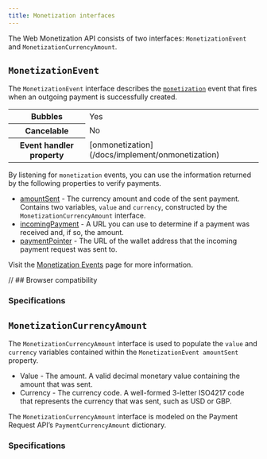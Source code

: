 ```yaml
---
title: Monetization interfaces
---
```



The Web Monetization API consists of two interfaces: `MonetizationEvent` and `MonetizationCurrencyAmount`.

## `MonetizationEvent`

The `MonetizationEvent` interface describes the [`monetization`](/docs/implement/events) event that fires when an outgoing payment is successfully created.  

<table>
  <tr>
    <th>Bubbles</th>
    <td>Yes</td>
  </tr>
  <tr>
    <th>Cancelable</th>
    <td>No</td>
  </tr>
  <tr>
    <th>Event handler property</th>
    <td>[onmonetization](/docs/implement/onmonetization)</td>
  </tr>
</table>

By listening for `monetization` events, you can use the information returned by the following properties to verify payments.

* [amountSent](/docs/implement/events#amountsent) - The currency amount and code of the sent payment. Contains two variables, `value` and `currency`, constructed by the `MonetizationCurrencyAmount` interface.
* [incomingPayment](/docs/implement/events#incomingpayment) - A URL you can use to determine if a payment was received and, if so, the amount.
* [paymentPointer](/docs/implement/events#paymentpointer) - The URL of the wallet address that the incoming payment request was sent to.

Visit the [Monetization Events](/docs/implement/events) page for more information.

<Hidden>

// ## Browser compatibility

<BrowserCompat json={data} />

</Hidden>

### Specifications

<Specification anchor='monetizationevent-interface' />

## `MonetizationCurrencyAmount`

The `MonetizationCurrencyAmount` interface is used to populate the `value` and `currency` variables contained within the `MonetizationEvent amountSent` property.

* Value - The amount. A valid decimal monetary value containing the amount that was sent.
* Currency - The currency code. A well-formed 3-letter ISO4217 code that represents the currency that was sent, such as USD or GBP.

The `MonetizationCurrencyAmount` interface is modeled on the Payment Request API’s <LinkOut href="https://www.w3.org/TR/payment-request/#paymentcurrencyamount-dictionary">`PaymentCurrencyAmount`</LinkOut> dictionary.

### Specifications

<Specification anchor='monetizationcurrencyamount-interface' />